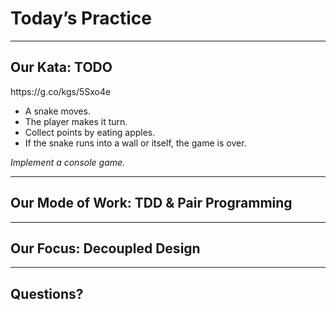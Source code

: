 # Today's Practice

---

## Our Kata: TODO

https://g.co/kgs/5Sxo4e

* A snake moves.
* The player makes it turn.
* Collect points by eating apples.
* If the snake runs into a wall or itself, the game is over.

*Implement a console game.*

---

## Our Mode of Work: TDD & Pair Programming

---

## Our Focus: Decoupled Design

---

## Questions?
